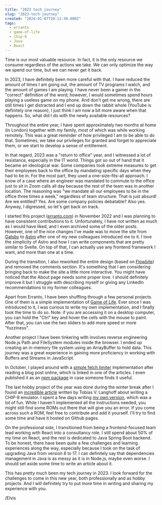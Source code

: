 ```yaml
---
title: "2023 tech journey"
slug: "2023-tech-journey"
created: "2024-01-07T20:12:30.000Z"
tags:
  - erranto
  - game-of-life
  - chip-8
  - Java
  - React
---
```


Time is our most valuable resource. In fact, it is the only resource we consume
regardless of the actions we take. We can only optimize the way we spend our
time, but we can never get it back.

In 2023, I have definitely been more careful with that. I have reduced the
amount of times I am going out, the amount of TV programs I watch, and the
amount of games I am playing. I have never been a gamer in the "correct"
definition of the word; however, I would sometimes spend hours playing a useless
game on my phone. And don't get me wrong, there are still times I get distracted
and I end up down the rabbit whole (YouTube is definitely one reason), I just
think I am now a bit more aware when that happens. So, what did I do with the
newly available resources?

Throughout the entire year, I have spent approximately two months at home (in
London) together with my family, most of which was while working remotely. This
was a great reminder of how privileged I am to be able to do that. Sometimes, we
take our privileges for granted and forget to appreciate them, or we start to
develop a sense of entitlement.

In that regard, 2023 was a "return to office" year, and I witnessed a lot of
resistance, especially in the IT world. Things got so out of hand that it became
an ideological war. Some companies took extreme measures to get their employees
back to the office by mandating specific days when they had to be in. For the
most part, they used a one-size-fits-all approach. I know of a case where an
engineer was mandated to commute to the office just to sit in Zoom calls all day
because the rest of the team was in another location. The reasoning was "we
mandate all our employees to be in the office three times a week," regardless of
team structure. That is just absurd! Are we entitled? Yes. Are some company
policies debatable? Also yes. Anyway, I digressed, so let's get back on track.

I started this project ([erranto.com](https://erranto.com/)) in November 2022
and I was planning to have consistent contributions to it. Unfortunately, I have
not written as much as I would have liked, and I even archived some of the older
posts. However, one of the nice changes I've made was to move the site from
[Gatsby](https://www.gatsbyjs.com/) to [Astro](https://astro.build/) after one
of my new colleagues introduced me to it. I love the simplicity of Astro and how
I can write components that are pretty similar to Svelte. On top of that, I can
actually use any frontend framework I want, and more than one at a time.

During the transition, I also reworked the entire design (based on
[Flowbite](https://flowbite.com/)) and removed the comments section. It's
something that I am considering bringing back to make the site a little more
interactive. You might have noticed that the About page needs some proper love.
I should definitely improve it but I struggle with describing myself or giving
any LinkedIn recommendations to my former colleagues.

Apart from Erranto, I have been shuffling through a few personal projects. One
of them is a simple implementation of [Game of
Life](https://github.com/elvisvoer/game-of-life). Ever since I was introduced to
it, I was curious to write my own implementation, and I finally took the time to
do so. Note: if you are accessing it on a desktop computer, you can hold the
"Ctrl" key and hover the cells with the mouse to paint. After that, you can use
the two sliders to add more speed or more "fuzziness".

Another project I have been tinkering with involves reverse engineering Node.js
Path and FileSystem modules inside the browser. I ended up creating an in-memory
file system using an ArrayBuffer to hold data. This journey was a great
experience in gaining more proficiency in working with Buffers and Streams in
JavaScript.

In October, I played around with a [simple fetch
limiter](https://erranto.com/blog/rate-limiting-fetch-part-2) implementation
after reading a blog post online, which is linked in one of the articles. I even
published it as an [npm package](https://www.npmjs.com/package/fetch-loop) in
case someone finds it useful.

The last hobby project of the year was done during the winter break after I
found an [incredible
article](https://tobiasvl.github.io/blog/write-a-chip-8-emulator/) written by
Tobias V. Langhoff about writing a CHIP-8 emulator. I spent a few days writing
[my own version](https://github.com/elvisvoer/chip8), which was a lot of fun.
While I haven't implemented all the instructions needed, you might still find
some ROMs out there that will give you an error. If you come across such a ROM,
feel free to contribute and add it yourself. I'll try to find some time and
have it hosted on Github pages.

On the professional side, I transitioned from being a frontend-focused team lead
working with React into a consultancy role. I still spend about 50% of my time
on React, and the rest is dedicated to Java Spring Boot backend. To be honest,
there have been quite a few challenges and learning experiences along the way,
especially because I took on the task of upgrading Java from version 8 to 17. I
can definitely say that dependencies management in Java is as messy as it is in
Node.js, maybe even worse. I should set aside some time to write an article
about it.

This has pretty much been my tech journey in 2023. I look forward for the
challenges to come in this new year, both professionally and as hobby projects.
And I will definitely try to put more time in writing and sharing my experience
with you.

/Elvis